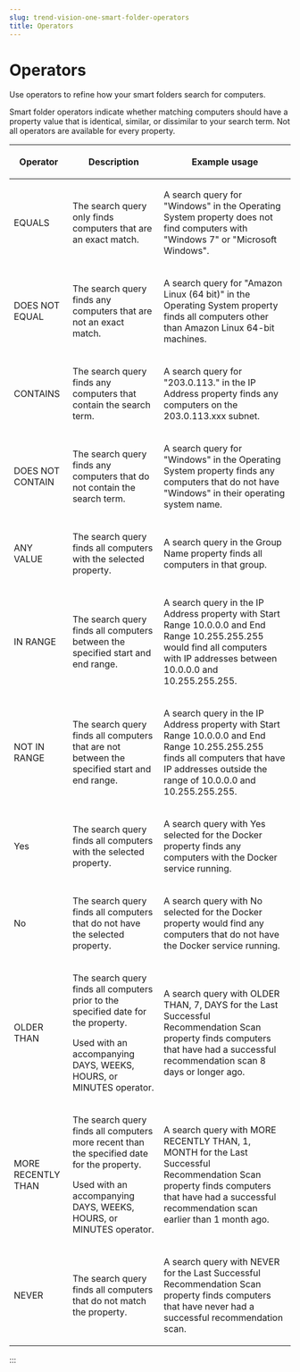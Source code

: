 ```yaml
---
slug: trend-vision-one-smart-folder-operators
title: Operators
---
```

# Operators

Use operators to refine how your smart folders search for computers.

Smart folder operators indicate whether matching computers should have a property value that is identical, similar, or dissimilar to your search term. Not all operators are available for every property.

<table>
<thead>
<tr>
<th><p>Operator</p></th>
<th><p>Description</p></th>
<th><p>Example usage</p></th>
</tr>
</thead>
<tbody>
<tr>
<td><p>EQUALS</p></td>
<td><p>The search query only finds computers that are an exact match.</p></td>
<td><p>A search query for "Windows" in the Operating System property does not find computers with "Windows 7" or "Microsoft Windows".</p></td>
</tr>
<tr>
<td><p>DOES NOT EQUAL</p></td>
<td><p>The search query finds any computers that are not an exact match.</p></td>
<td><p>A search query for "Amazon Linux (64 bit)" in the Operating System property finds all computers other than Amazon Linux 64-bit machines.</p></td>
</tr>
<tr>
<td><p>CONTAINS</p></td>
<td><p>The search query finds any computers that contain the search term.</p></td>
<td><p>A search query for "203.0.113." in the IP Address property finds any computers on the 203.0.113.xxx subnet.</p></td>
</tr>
<tr>
<td><p>DOES NOT CONTAIN</p></td>
<td><p>The search query finds any computers that do not contain the search term.</p></td>
<td><p>A search query for "Windows" in the Operating System property finds any computers that do not have "Windows" in their operating system name.</p></td>
</tr>
<tr>
<td><p>ANY VALUE</p></td>
<td><p>The search query finds all computers with the selected property.</p></td>
<td><p>A search query in the Group Name property finds all computers in that group.</p></td>
</tr>
<tr>
<td><p>IN RANGE</p></td>
<td><p>The search query finds all computers between the specified start and end range.</p></td>
<td><p>A search query in the IP Address property with Start Range 10.0.0.0 and End Range 10.255.255.255 would find all computers with IP addresses between 10.0.0.0 and 10.255.255.255.</p></td>
</tr>
<tr>
<td><p>NOT IN RANGE</p></td>
<td><p>The search query finds all computers that are not between the specified start and end range.</p></td>
<td><p>A search query in the IP Address property with Start Range 10.0.0.0 and End Range 10.255.255.255 finds all computers that have IP addresses outside the range of 10.0.0.0 and 10.255.255.255.</p></td>
</tr>
<tr>
<td><p>Yes</p></td>
<td><p>The search query finds all computers with the selected property.</p></td>
<td><p>A search query with Yes selected for the Docker property finds any computers with the Docker service running.</p></td>
</tr>
<tr>
<td><p>No</p></td>
<td><p>The search query finds all computers that do not have the selected property.</p></td>
<td><p>A search query with No selected for the Docker property would find any computers that do not have the Docker service running.</p></td>
</tr>
<tr>
<td><p>OLDER THAN</p></td>
<td><p>The search query finds all computers prior to the specified date for the property.</p>
<p>Used with an accompanying DAYS, WEEKS, HOURS, or MINUTES operator.</p></td>
<td><p>A search query with OLDER THAN, 7, DAYS for the Last Successful Recommendation Scan property finds computers that have had a successful recommendation scan 8 days or longer ago.</p></td>
</tr>
<tr>
<td><p>MORE RECENTLY THAN</p></td>
<td><p>The search query finds all computers more recent than the specified date for the property.</p>
<p>Used with an accompanying DAYS, WEEKS, HOURS, or MINUTES operator.</p></td>
<td><p>A search query with MORE RECENTLY THAN, 1, MONTH for the Last Successful Recommendation Scan property finds computers that have had a successful recommendation scan earlier than 1 month ago.</p></td>
</tr>
<tr>
<td><p>NEVER</p></td>
<td><p>The search query finds all computers that do not match the property.</p></td>
<td><p>A search query with NEVER for the Last Successful Recommendation Scan property finds computers that have never had a successful recommendation scan.</p></td>
</tr>
</tbody>
</table>
:::

